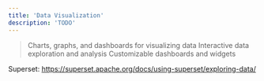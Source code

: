 ```yaml
---
title: 'Data Visualization'
description: 'TODO'
---
```


> Charts, graphs, and dashboards for visualizing data
> Interactive data exploration and analysis
> Customizable dashboards and widgets

Superset: https://superset.apache.org/docs/using-superset/exploring-data/
